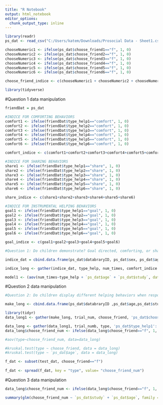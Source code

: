 ---
title: "R Notebook"
output: html_notebook
editor_options: 
  chunk_output_type: inline
---

```{r}
library(readr)
ps_dat <- read_csv("C:/Users/katem/Downloads/Prosocial Data - Sheet1.csv")

chooseNumeric1 <- ifelse(ps_dat$choose_friend1=="f", 1, 0)
chooseNumeric2 <- ifelse(ps_dat$choose_friend2=="f", 1, 0)
chooseNumeric3 <- ifelse(ps_dat$choose_friend3=="f", 1, 0)
chooseNumeric4 <- ifelse(ps_dat$choose_friend4=="f", 1, 0)
chooseNumeric5 <- ifelse(ps_dat$choose_friend5=="f", 1, 0)
chooseNumeric6 <- ifelse(ps_dat$choose_friend6=="f", 1, 0)

choose_friend_indice <- c(chooseNumeric1 + chooseNumeric2 + chooseNumeric3 +chooseNumeric4 + chooseNumeric5 +chooseNumeric6)

library(tidyverse)
```
#Question 1 data manipulation
```{r}
friendDat = ps_dat
```


```{r}
#INDICE FOR COMFORTING BEHAVIORS 
comfort1 <- ifelse(friendDat$type_help1=="comfort", 1, 0)
comfort2 <- ifelse(friendDat$type_help2=="comfort", 1, 0)
comfort3 <- ifelse(friendDat$type_help3=="comfort", 1, 0)
comfort4 <- ifelse(friendDat$type_help4=="comfort", 1, 0)
comfort5 <- ifelse(friendDat$type_help5=="comfort", 1, 0)
comfort6 <- ifelse(friendDat$type_help6=="comfort", 1, 0)

comfort_indice <- c(comfort1+comfort2+comfort3+comfort4+comfort5+comfort6)
```

```{r}
#INDICE FOR SHARING BEHAVIORS 
share1 <- ifelse(friendDat$type_help1=="share", 1, 0)
share2 <- ifelse(friendDat$type_help2=="share", 1, 0)
share3 <- ifelse(friendDat$type_help3=="share", 1, 0)
share4 <- ifelse(friendDat$type_help4=="share", 1, 0)
share5 <- ifelse(friendDat$type_help5=="share", 1, 0)
share6 <- ifelse(friendDat$type_help6=="share", 1, 0)

share_indice <- c(share1+share2+share3+share4+share5+share6)
```

```{r}
#INDICE FOR INSTRUMENTAL HELPING BEHAVIORS 
goal1 <- ifelse(friendDat$type_help1=="goal", 1, 0)
goal2 <- ifelse(friendDat$type_help2=="goal", 1, 0)
goal3 <- ifelse(friendDat$type_help3=="goal", 1, 0)
goal4 <- ifelse(friendDat$type_help4=="goal", 1, 0)
goal5 <- ifelse(friendDat$type_help5=="goal", 1, 0)
goal6 <- ifelse(friendDat$type_help6=="goal", 1, 0)

goal_indice <- c(goal1+goal2+goal3+goal4+goal5+goal6)
```

```{r}
#Question 1: Do children demonstrate? Goal directed, comforting, or sharing responses more often? 

indice_dat = cbind.data.frame(ps_dat$databraryID, ps_dat$sex, ps_dat$age, ps_dat$study, comfort_indice, share_indice, goal_indice)

indice_long <- gather(indice_dat, type_help, num_times, comfort_indice:goal_indice, factor_key=TRUE)

model1 <- (aov(num_times~type_help + `ps_dat$age` + `ps_dat$study`, data=indice_long))


```



#Question 2 data manipulation
```{r}
#Question 2: Do children display different helping behaviors when responding to a friend’s needs than a nonfriend’s needs? 

make_long <- cbind.data.frame(ps_dat$databraryID ,ps_dat$age,ps_dat$study,ps_dat$choose_friend1, ps_dat$choose_friend2, ps_dat$choose_friend3, ps_dat$choose_friend4, ps_dat$choose_friend5, ps_dat$choose_friend6, ps_dat$type_help1,ps_dat$type_help2,ps_dat$type_help3,ps_dat$type_help4,ps_dat$type_help5,ps_dat$type_help6)

library(tidyr)
data_long1 <- gather(make_long, trial_num, choose_friend, 'ps_dat$choose_friend1':'ps_dat$choose_friend6', factor_key=TRUE)

data_long <- gather(data_long1, trial_numb, type, 'ps_dat$type_help1':'ps_dat$type_help6', factor_key=TRUE)
data_long$choose_friend_num <- ifelse(data_long$choose_friend=="f", 1, 0)

#aov(type~choose_friend_num, data=data_long)

#kruskal.test(type ~ choose_friend, data = data_long) 
#kruskal.test(type ~ `ps_dat$age`, data = data_long) 
```

```{r}
f_dat <- subset(test_dat, choose_friend=="f")
  
f_dat <- spread(f_dat, key = "type", value= "choose_friend_num")
```

#Question 3 data manipulation
```{r}
data_long$choose_friend_num <- ifelse(data_long$choose_friend=="f", 1, 0)

summary(glm(choose_friend_num ~ `ps_dat$study` + `ps_dat$age`, family = binomial(),data= data_long))
```


